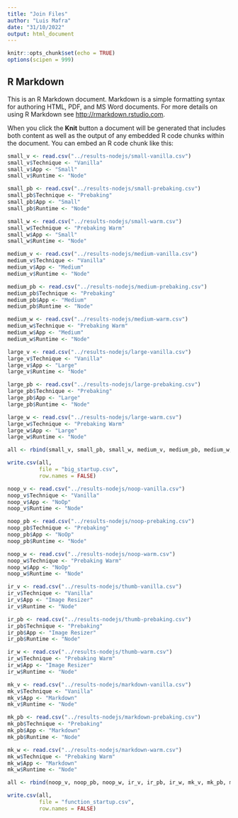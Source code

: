 ```yaml
---
title: "Join Files"
author: "Luis Mafra"
date: "31/10/2022"
output: html_document
---
```


```r
knitr::opts_chunk$set(echo = TRUE)
options(scipen = 999)
```

## R Markdown

This is an R Markdown document. Markdown is a simple formatting syntax for authoring HTML, PDF, and MS Word documents. For more details on using R Markdown see <http://rmarkdown.rstudio.com>.

When you click the **Knit** button a document will be generated that includes both content as well as the output of any embedded R code chunks within the document. You can embed an R code chunk like this:

```r
small_v <- read.csv("../results-nodejs/small-vanilla.csv")
small_v$Technique <- "Vanilla"
small_v$App <- "Small"
small_v$Runtime <- "Node"

small_pb <- read.csv("../results-nodejs/small-prebaking.csv")
small_pb$Technique <- "Prebaking"
small_pb$App <- "Small"
small_pb$Runtime <- "Node"

small_w <- read.csv("../results-nodejs/small-warm.csv")
small_w$Technique <- "Prebaking Warm"
small_w$App <- "Small"
small_w$Runtime <- "Node"

medium_v <- read.csv("../results-nodejs/medium-vanilla.csv")
medium_v$Technique <- "Vanilla"
medium_v$App <- "Medium"
medium_v$Runtime <- "Node"

medium_pb <- read.csv("../results-nodejs/medium-prebaking.csv")
medium_pb$Technique <- "Prebaking"
medium_pb$App <- "Medium"
medium_pb$Runtime <- "Node"

medium_w <- read.csv("../results-nodejs/medium-warm.csv")
medium_w$Technique <- "Prebaking Warm"
medium_w$App <- "Medium"
medium_w$Runtime <- "Node"

large_v <- read.csv("../results-nodejs/large-vanilla.csv")
large_v$Technique <- "Vanilla"
large_v$App <- "Large"
large_v$Runtime <- "Node"

large_pb <- read.csv("../results-nodejs/large-prebaking.csv")
large_pb$Technique <- "Prebaking"
large_pb$App <- "Large"
large_pb$Runtime <- "Node"

large_w <- read.csv("../results-nodejs/large-warm.csv")
large_w$Technique <- "Prebaking Warm"
large_w$App <- "Large"
large_w$Runtime <- "Node"

all <- rbind(small_v, small_pb, small_w, medium_v, medium_pb, medium_w, large_v, large_pb, large_w)

write.csv(all,
          file = "big_startup.csv",
          row.names = FALSE)
```

```r
noop_v <- read.csv("../results-nodejs/noop-vanilla.csv")
noop_v$Technique <- "Vanilla"
noop_v$App <- "NoOp"
noop_v$Runtime <- "Node"

noop_pb <- read.csv("../results-nodejs/noop-prebaking.csv")
noop_pb$Technique <- "Prebaking"
noop_pb$App <- "NoOp"
noop_pb$Runtime <- "Node"

noop_w <- read.csv("../results-nodejs/noop-warm.csv")
noop_w$Technique <- "Prebaking Warm"
noop_w$App <- "NoOp"
noop_w$Runtime <- "Node"

ir_v <- read.csv("../results-nodejs/thumb-vanilla.csv")
ir_v$Technique <- "Vanilla"
ir_v$App <- "Image Resizer"
ir_v$Runtime <- "Node"

ir_pb <- read.csv("../results-nodejs/thumb-prebaking.csv")
ir_pb$Technique <- "Prebaking"
ir_pb$App <- "Image Resizer"
ir_pb$Runtime <- "Node"

ir_w <- read.csv("../results-nodejs/thumb-warm.csv")
ir_w$Technique <- "Prebaking Warm"
ir_w$App <- "Image Resizer"
ir_w$Runtime <- "Node"

mk_v <- read.csv("../results-nodejs/markdown-vanilla.csv")
mk_v$Technique <- "Vanilla"
mk_v$App <- "Markdown"
mk_v$Runtime <- "Node"

mk_pb <- read.csv("../results-nodejs/markdown-prebaking.csv")
mk_pb$Technique <- "Prebaking"
mk_pb$App <- "Markdown"
mk_pb$Runtime <- "Node"

mk_w <- read.csv("../results-nodejs/markdown-warm.csv")
mk_w$Technique <- "Prebaking Warm"
mk_w$App <- "Markdown"
mk_w$Runtime <- "Node"

all <- rbind(noop_v, noop_pb, noop_w, ir_v, ir_pb, ir_w, mk_v, mk_pb, mk_w)

write.csv(all,
          file = "function_startup.csv",
          row.names = FALSE)
```
